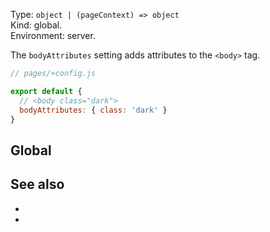 

Type: `object | (pageContext) => object`  
Kind: global.  
Environment: server.

<ProvidedBy noCustomGuide />

The `bodyAttributes` setting adds attributes to the `<body>` tag.

```js
// pages/+config.js

export default {
  // <body class="dark">
  bodyAttributes: { class: 'dark' }
}
```


## Global

<GlobalNote />


## See also

- <Link href="/head-tags" />
- <Link href="/settings#html" doNotInferSectionTitle />
